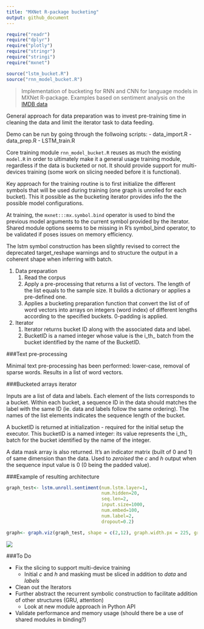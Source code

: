 ```yaml
---
title: "MXNet R-package bucketing"
output: github_document
---
```




```r

require("readr")
require("dplyr")
require("plotly")
require("stringr")
require("stringi")
require("mxnet")

source("lstm_bucket.R")
source("rnn_model_bucket.R")

```

> Implementation of bucketing for RNN and CNN for language models in MXNet R-package. Examples based on sentiment analysis on the [IMDB data](http://ai.stanford.edu/~amaas/data/sentiment/)

General approach for data preparation was to invest pre-training time in cleaning the data and limit the iterator task to data feeding.  

Demo can be run by going through the follwoing scripts: 
  - data_import.R
  - data_prep.R
  - LSTM_train.R

Core training module `rnn_model_bucket.R` reuses as much the existing `model.R` in order to ultimately make it a general usage training module, regardless if the data is bucketed or not. It should provide support for multi-devices training (some work on slicing needed before it is functional). 

Key approach for the training routine is to first initialize the different symbols that will be used during  training (one graph is unrolled for each bucket). This it possible as the bucketing iterator provides info the the possible model configurations. 

At training, the `mxnet:::mx.symbol.bind` operator is used to bind the previous model arguments to the current symbol provided by the iterator. Shared module options seems to be missing in R's symbol_bind operator, to be validated if poses issues on memory efficiency. 

The lstm symbol construction has been slightly revised to correct the deprecated target_reshape warnings and to structure the output in a coherent shape when inferring with batch.  

1.  Data preparation  
    1. Read the corpus  
    2. Apply a pre-processing that returns a list of vectors. The length of the list equals to the sample size.  It builds a dictionary or applies a pre-defined one.  
    3. Applies a bucketing preparation function that convert the list of of word vectors into arrays on integers (word index) of different lengths according to the specified buckets. 0-padding is applied.  

2.  Iterator  
    1. Iterator returns bucket ID along with the associated data and label.  
    2. BucketID is a named integer whose value is the i_th_ batch from the bucket identified by the name of the BucketID.  

###Text pre-processing

Minimal text pre-processing has been performed: lower-case, removal of sparse words. 
Results in a list of word vectors. 

###Bucketed arrays iterator

Inputs are a list of data and labels. Each element of the lists corresponds to a bucket. Within each bucket, a sequence ID in the data should matches the label with the same ID (ie. data and labels follow the same ordering). The names of the list elements indicates the sequence length of the bucket. 

A bucketID is returned at initialization - required for the initial setup the executor. 
This bucketID is a named integer: its value represents the i_th_ batch for the bucket identified by the name of the integer. 

A data mask array is also returned. It's an indicator matrix (built of 0 and 1) of same dimension than the data. Used to *zeroised* the *c* and *h* output when the sequence input value is 0 (0 being the padded value).

###Example of resulting architecture

```r


graph_test<- lstm.unroll.sentiment(num.lstm.layer=1,
                                   num.hidden=20,
                                   seq.len=2,
                                   input.size=1000,
                                   num.embed=100,
                                   num.label=2,
                                   dropout=0.2)

graph<- graph.viz(graph_test, shape = c(2,12), graph.width.px = 225, graph.height.px = 450)

```
![](lstm_demo.png)


###To Do

- Fix the slicing to support multi-device training  
    - Initial _c_ and _h_ and masking must be sliced in addition to _data_ and _labels_
- Clean out the Iterators    
- Further abstract the recurrent symbolic construction to facilitate addition of other structures (GRU, attention)  
    - Look at new module approach in Python API  
- Validate performance and memory usage (should there be a use of shared modules in binding?)

